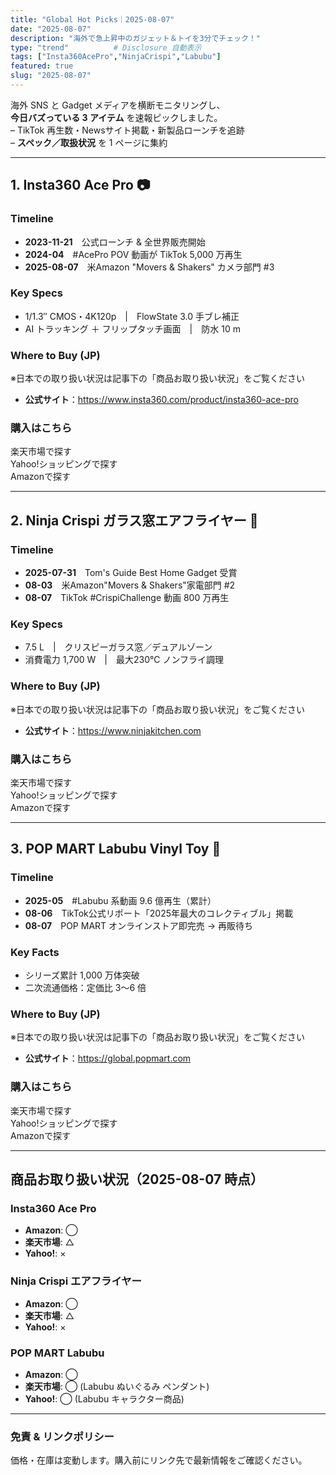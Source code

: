 ```yaml
---
title: "Global Hot Picks｜2025-08-07"
date: "2025-08-07"
description: "海外で急上昇中のガジェット＆トイを3分でチェック！"
type: "trend"          # Disclosure 自動表示
tags: ["Insta360AcePro","NinjaCrispi","Labubu"]
featured: true
slug: "2025-08-07"
---
```


海外 SNS と Gadget メディアを横断モニタリングし、  
**今日バズっている 3 アイテム** を速報ピックしました。  
– TikTok 再生数・Newsサイト掲載・新製品ローンチを追跡  
– **スペック／取扱状況** を 1 ページに集約

---

## 1. Insta360 Ace Pro 📷

### Timeline  
- **2023-11-21**　公式ローンチ & 全世界販売開始  
- **2024-04**　#AcePro POV 動画が TikTok 5,000 万再生  
- **2025-08-07**　米Amazon "Movers & Shakers" カメラ部門 #3

### Key Specs  
- 1/1.3″ CMOS・4K120p　|　FlowState 3.0 手ブレ補正  
- AI トラッキング ＋ フリップタッチ画面　|　防水 10 m

### Where to Buy (JP)  
※日本での取り扱い状況は記事下の「商品お取り扱い状況」をご覧ください  
- **公式サイト**：<https://www.insta360.com/product/insta360-ace-pro>

### 購入はこちら

楽天市場で探す  
Yahoo!ショッピングで探す  
Amazonで探す

---

## 2. **Ninja Crispi ガラス窓エアフライヤー** 🍳

### Timeline  
- **2025-07-31**　Tom's Guide Best Home Gadget 受賞  
- **08-03**　米Amazon"Movers & Shakers"家電部門 #2  
- **08-07**　TikTok #CrispiChallenge 動画 800 万再生

### Key Specs  
- 7.5 L　|　クリスピーガラス窓／デュアルゾーン  
- 消費電力 1,700 W　|　最大230℃ ノンフライ調理

### Where to Buy (JP)  
※日本での取り扱い状況は記事下の「商品お取り扱い状況」をご覧ください  
- **公式サイト**：<https://www.ninjakitchen.com>

### 購入はこちら

楽天市場で探す  
Yahoo!ショッピングで探す  
Amazonで探す

---

## 3. **POP MART Labubu Vinyl Toy** 🧸

### Timeline  
- **2025-05**　#Labubu 系動画 9.6 億再生（累計）  
- **08-06**　TikTok公式リポート「2025年最大のコレクティブル」掲載  
- **08-07**　POP MART オンラインストア即完売 → 再販待ち

### Key Facts  
- シリーズ累計 1,000 万体突破  
- 二次流通価格：定価比 3〜6 倍

### Where to Buy (JP)  
※日本での取り扱い状況は記事下の「商品お取り扱い状況」をご覧ください  
- **公式サイト**：<https://global.popmart.com>

### 購入はこちら

楽天市場で探す  
Yahoo!ショッピングで探す  
Amazonで探す

---

## 商品お取り扱い状況（2025-08-07 時点）

### Insta360 Ace Pro  
- **Amazon**: ◯  
- **楽天市場**: △  
- **Yahoo!**: ×  
 

### Ninja Crispi エアフライヤー  
- **Amazon**: ◯  
- **楽天市場**: △  
- **Yahoo!**: ×  

### POP MART Labubu  
- **Amazon**: ◯  
- **楽天市場**: ◯ (Labubu ぬいぐるみ ペンダント)  
- **Yahoo!**: ◯ (Labubu キャラクター商品)  

---

### 免責 & リンクポリシー  
価格・在庫は変動します。購入前にリンク先で最新情報をご確認ください。
